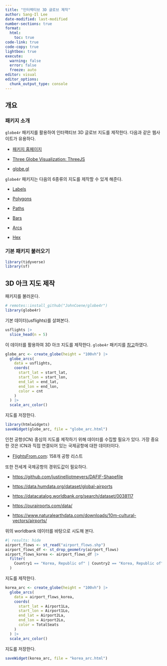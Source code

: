 ```yaml
---
title: "인터렉티브 3D 글로브 제작"
author: Sang-Il Lee
date-modified: last-modified
number-sections: true
format: 
  html: 
    toc: true
code-link: true
code-copy: true
lightbox: true
execute: 
  warning: false
  error: false
  freeze: auto
editor: visual
editor_options: 
  chunk_output_type: console
---
```


## 개요

### 패키지 소개

`globe4r` 패키지를 활용하여 인터랙티브 3D 글로브 지도를 제작한다. 다음과 같은 웹사이트가 유용하다.

-   [패키지 홈페이지](https://globe4r.john-coene.com/)

-   [Three Globe Visualization: ThreeJS](https://github.com/vasturiano/three-globe)

-   [globe.gl](https://github.com/vasturiano/globe.gl?tab=readme-ov-file)

`globe4r` 패키지는 다음의 6종류의 지도를 제작할 수 있게 해준다.

-   [Labels](https://globe4r.john-coene.com/labels)

-   [Polygons](https://globe4r.john-coene.com/choropleth)

-   [Paths](https://globe4r.john-coene.com/paths)

-   [Bars](https://globe4r.john-coene.com/bars)

-   [Arcs](https://globe4r.john-coene.com/arcs)

-   [Hex](https://globe4r.john-coene.com/hex)

### 기본 패키지 불러오기

```r
library(tidyverse)
library(sf)
```

## 3D 아크 지도 제작

패키지를 불러온다.

```r
# remotes::install_github("JohnCoene/globe4r")
library(globe4r)
```

기본 데이터(usflights)를 살펴본다.

```r
usflights |> 
  slice_head(n = 5)
```

이 데이터를 활용하여 3D 아크 지도를 제작한다. `globe4r` 패키지를 [참고](https://globe4r.john-coene.com/reference/globe_arcs)하였다.

```r
globe_arc <- create_globe(height = "100vh") |> 
  globe_arcs(
    data = usflights,
    coords(
      start_lat = start_lat,
      start_lon = start_lon,
      end_lat = end_lat,
      end_lon = end_lon,
      color = cnt      
    )
  ) |> 
  scale_arc_color()
```

지도를 저장한다.

```r
library(htmlwidgets)
saveWidget(globe_arc, file = "globe_arc.html")
```

인천 공항(ICN) 중심의 지도를 제작하기 위해 데이터를 수집할 필요가 있다. 가장 중요한 것은 ICN과 직접 연결되어 있는 국제공항에 대한 데이터이다.

-   [FlightsFrom.com](https://www.flightsfrom.com/ICN): 158개 공항 리스트

또한 전세계 국제공항의 경위도값이 필요하다.

-   <https://github.com/justinelliotmeyers/DAFIF-Shapefile>

-   <https://data.humdata.org/dataset/global-airports>

-   <https://datacatalog.worldbank.org/search/dataset/0038117>

-   <https://ourairports.com/data/>

-   <https://www.naturalearthdata.com/downloads/10m-cultural-vectors/airports/>

위의 worldbank 데이터를 바탕으로 시도해 본다.

```r
#| results: hide
airport_flows <- st_read("airport_flows.shp")
airport_flows_df <- st_drop_geometry(airport_flows)
airport_flows_korea <- airport_flows_df |> 
  filter(
    Country1 == "Korea, Republic of" | Country2 == "Korea, Republic of"
  ) 
```

지도를 제작한다.

```r
korea_arc <- create_globe(height = "100vh") |> 
  globe_arcs(
    data = airport_flows_korea,
    coords(
      start_lat = Airport1La,
      start_lon = Airport1Lo,
      end_lat = Airport2La,
      end_lon = Airport2Lo,
      color = TotalSeats      
    )
  ) |> 
  scale_arc_color()
```

지도를 저장한다.

```r
saveWidget(korea_arc, file = "korea_arc.html")
```
